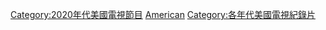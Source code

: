 [[Category:2020年代美國電視節目|Category:2020年代美國電視節目]]
[[Category:2020年代電視紀錄片|American]]
[[Category:各年代美國電視紀錄片|Category:各年代美國電視紀錄片]]